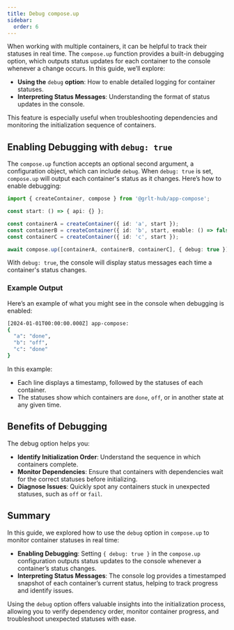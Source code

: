 ```yaml
---
title: Debug compose.up
sidebar:
  order: 6
---
```


When working with multiple containers, it can be helpful to track their statuses in real time. The `compose.up` function provides a built-in debugging option, which outputs status updates for each container to the console whenever a change occurs. In this guide, we’ll explore:

- **Using the** `debug` **option**: How to enable detailed logging for container statuses.
- **Interpreting Status Messages**: Understanding the format of status updates in the console.

This feature is especially useful when troubleshooting dependencies and monitoring the initialization sequence of containers.

## Enabling Debugging with `debug: true`

The `compose.up` function accepts an optional second argument, a configuration object, which can include `debug`. When `debug: true` is set, `compose.up` will output each container's status as it changes. Here’s how to enable debugging:

```ts {9}
import { createContainer, compose } from '@grlt-hub/app-compose';

const start: () => { api: {} };

const containerA = createContainer({ id: 'a', start });
const containerB = createContainer({ id: 'b', start, enable: () => false });
const containerC = createContainer({ id: 'c', start });

await compose.up([containerA, containerB, containerC], { debug: true });
```

With `debug: true`, the console will display status messages each time a container's status changes.

### Example Output

Here’s an example of what you might see in the console when debugging is enabled:

```sh
[2024-01-01T00:00:00.000Z] app-compose:
{
  "a": "done",
  "b": "off",
  "c": "done"
}
```

In this example:

- Each line displays a timestamp, followed by the statuses of each container.
- The statuses show which containers are `done`, `off`, or in another state at any given time.

## Benefits of Debugging

The debug option helps you:

- **Identify Initialization Order**: Understand the sequence in which containers complete.
- **Monitor Dependencies**: Ensure that containers with dependencies wait for the correct statuses before initializing.
- **Diagnose Issues**: Quickly spot any containers stuck in unexpected statuses, such as `off` or `fail`.

## Summary

In this guide, we explored how to use the `debug` option in `compose.up` to monitor container statuses in real time:

- **Enabling Debugging**: Setting `{ debug: true }` in the `compose.up` configuration outputs status updates to the console whenever a container’s status changes.
- **Interpreting Status Messages**: The console log provides a timestamped snapshot of each container’s current status, helping to track progress and identify issues.

Using the `debug` option offers valuable insights into the initialization process, allowing you to verify dependency order, monitor container progress, and troubleshoot unexpected statuses with ease.

